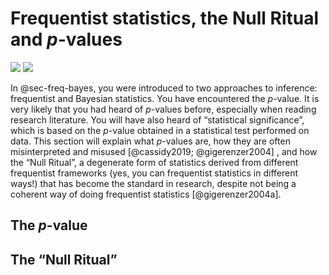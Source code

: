 # Frequentist statistics, the Null Ritual and *p*-values  {#sec-pvalues}

![](https://img.shields.io/badge/Area-Research_methods-blue) ![](https://img.shields.io/badge/Area-Statistics-red)

In @sec-freq-bayes, you were introduced to two approaches to inference: frequentist and Bayesian statistics. You have encountered the *p*-value. It is very likely that you had heard of *p*-values before, especially when reading research literature. You will have also heard of "statistical significance", which is based on the *p*-value obtained in a statistical test performed on data. This section will explain what *p*-values are, how they are often misinterpreted and misused [@cassidy2019; @gigerenzer2004] , and how the "Null Ritual", a degenerate form of statistics derived from different frequentist frameworks (yes, you can frequentist statistics in different ways!) that has become the standard in research, despite not being a coherent way of doing frequentist statistics [@gigerenzer2004a].

## The *p*-value

## The "Null Ritual"
